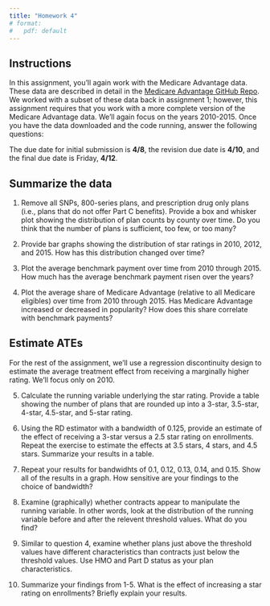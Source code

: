 ```yaml
---
title: "Homework 4"
# format:
#   pdf: default
---
```


## Instructions
In this assignment, you'll again work with the Medicare Advantage data. These data are described in detail in the [Medicare Advantage GitHub Repo](https://github.com/imccart/ma-class). We worked with a subset of these data back in assignment 1; however, this assignment requires that you work with a more complete version of the Medicare Advantage data. We'll again focus on the years 2010-2015. Once you have the data downloaded and the code running, answer the following questions:

The due date for initial submission is **4/8**, the revision due date is **4/10**, and the final due date is Friday, **4/12**.

## Summarize the data
1. Remove all SNPs, 800-series plans, and prescription drug only plans (i.e., plans that do not offer Part C benefits). Provide a box and whisker plot showing the distribution of plan counts by county over time. Do you think that the number of plans is sufficient, too few, or too many?
   
2. Provide bar graphs showing the distribution of star ratings in 2010, 2012, and 2015. How has this distribution changed over time?

3. Plot the average benchmark payment over time from 2010 through 2015. How much has the average benchmark payment risen over the years?

4. Plot the average share of Medicare Advantage (relative to all Medicare eligibles) over time from 2010 through 2015. Has Medicare Advantage increased or decreased in popularity? How does this share correlate with benchmark payments?

## Estimate ATEs
For the rest of the assignment, we'll use a regression discontinuity design to estimate the average treatment effect from receiving a marginally higher rating. We'll focus only on 2010.

5. Calculate the running variable underlying the star rating. Provide a table showing the number of plans that are rounded up into a 3-star, 3.5-star, 4-star, 4.5-star, and 5-star rating.
   
6. Using the RD estimator with a bandwidth of 0.125, provide an estimate of the effect of receiving a 3-star versus a 2.5 star rating on enrollments. Repeat the exercise to estimate the effects at 3.5 stars, 4 stars, and 4.5 stars. Summarize your results in a table.

7. Repeat your results for bandwidhts of 0.1, 0.12, 0.13, 0.14, and 0.15. Show all of the results in a graph. How sensitive are your findings to the choice of bandwidth?

8. Examine (graphically) whether contracts appear to manipulate the running variable. In other words, look at the distribution of the running variable before and after the relevent threshold values. What do you find?

9. Similar to question 4, examine whether plans just above the threshold values have different characteristics than contracts just below the threshold values. Use HMO and Part D status as your plan characteristics.

10. Summarize your findings from 1-5. What is the effect of increasing a star rating on enrollments? Briefly explain your results.